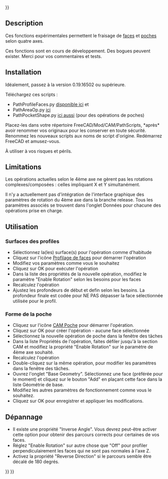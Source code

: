 <languages/>
{{UnfinishedDocu{{#translation:}}}}

{{Docnav/fr
|[[CAM_Postprocessor_Customization/fr|Personnaliser le postprocesseur]]
|[[CAM_Preferences/fr|Préférences]]
|[[CAM_Workbench/fr|CAM]]
|IconL=
|IconR=
|IconC=Workbench_CAM.svg
}}

{{TOCright}}

==Description==

<div class="mw-translate-fuzzy">
Ces fonctions expérimentales permettent le fraisage de [https://forum.freecadweb.org/viewtopic.php?f=15&t=36773 faces] et [https://forum.freecadweb.org/viewtopic.php?f=15&t=35867 poches] selon quatre axes.
</div>

Ces fonctions sont en cours de développement. Des bogues peuvent exister. Merci pour vos commentaires et tests.

== Installation ==

Idéalement, passez à la version 0.19.16502 ou supérieure.

Téléchargez ces scripts :

<div class="mw-translate-fuzzy">
* PathProfileFaces.py [https://forum.freecadweb.org/viewtopic.php?f=15&t=36773 disponible ici] et
* PathAreaOp.py [https://forum.freecadweb.org/viewtopic.php?f=15&t=35867 ici]
* PathPocketShape.py [https://forum.freecadweb.org/viewtopic.php?f=15&t=35867 ici aussi] (pour des opérations de poches)
</div>

Placez-les dans votre répertoire FreeCAD/Mod/CAM/PathScripts, *après* avoir renommer vos originaux pour les conserver en toute sécurité. Renommez les nouveaux scripts aux noms de script d'origine. Redémarrez FreeCAD et amusez-vous. 

À utiliser à vos risques et périls.

== Limitations ==

Les opérations actuelles selon le 4ème axe ne gèrent pas les rotations complexes/composées : celles impliquant X et Y simultanément.

Il n'y a actuellement pas d'intégration de l'interface graphique des paramètres de rotation du 4ème axe dans la branche release. Tous les paramètres associés se trouvent dans l'onglet Données pour chacune des opérations prise en charge.

<span id="Usage"></span>
==Utilisation==

<span id="Profile_Faces"></span>
=== Surfaces des profiles ===

* Sélectionnez la(les) surface(s) pour l'opération comme d'habitude
* Cliquez sur l'icône [[CAM_Profile/fr#Opération_Profilage_de_face|Profilage de faces]] pour démarrer l'opération
* Modifiez vos paramètres comme vous le souhaitez
* Cliquez sur OK pour exécuter l'opération
* Dans la liste des propriétés de la nouvelle opération, modifiez le paramètre "Enable Rotation" selon les besoins pour les faces
* Recalculez l'opération
* Ajustez les profondeurs de début et defin selon les besoins. La profondeur finale est codée pour NE PAS dépasser la face sélectionnée utilisée pour le profil.

<span id="Pocket_Shape"></span>
=== Forme de la poche ===

* Cliquez sur l'icône [[CAM_Pocket_Shape/fr|CAM Poche]] pour démarrer l'opération.
* Cliquez sur OK pour créer l'opération - aucune face sélectionnée
* Sélectionnez la nouvelle opération de poche dans la fenêtre des tâches
* Dans la liste Propriétés de l'opération, faites défiler jusqu'à la section CAM et modifiez la propriété "Enable Rotation" sur le paramètre de 4ème axe souhaité.
* Recalculez l'opération
* Double-cliquez sur la même opération, pour modifier les paramètres dans la fenêtre des tâches.
* Ouvrez l'onglet "Base Geometry". Sélectionnez une face (préférée pour le moment) et cliquez sur le bouton "Add" en plaçant cette face dans la liste Géométrie de base.
* Modifiez les autres paramètres de fonctionnement comme vous le souhaitez.
* Cliquez sur OK pour enregistrer et appliquer les modifications.

<span id="Troubleshooting"></span>
== Dépannage ==

*Il existe une propriété "Inverse Angle". Vous devrez peut-être activer cette option pour obtenir des parcours corrects pour certaines de vos faces.
*Réglez "Enable Rotation" sur autre chose que "Off" pour profiler perpendiculairement les faces qui ne sont pas normales à l'axe Z.
*Activez la propriété "Reverse Direction" si le parcours semble être décalé de 180 degrés.


{{Docnav/fr
|[[CAM_Postprocessor_Customization/fr|Personnaliser le postprocesseur]]
|[[CAM_Preferences/fr|Préférences]]
|[[CAM_Workbench/fr|CAM]]
|IconL=
|IconR=
|IconC=Workbench_CAM.svg
}}

{{CAM_Tools_navi{{#translation:}}}}
{{Userdocnavi{{#translation:}}}}